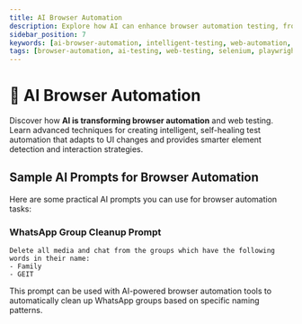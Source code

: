 ```yaml
---
title: AI Browser Automation
description: Explore how AI can enhance browser automation testing, from intelligent element detection to smart test generation. Learn techniques for building robust, AI-powered web automation frameworks.
sidebar_position: 7
keywords: [ai-browser-automation, intelligent-testing, web-automation, ai-selenium, smart-testing, ai-playwright, automated-testing, browser-ai]
tags: [browser-automation, ai-testing, web-testing, selenium, playwright, automation-frameworks, intelligent-automation]
---
```



# 🤖 AI Browser Automation

Discover how **AI is transforming browser automation** and web testing. Learn advanced techniques for creating intelligent, self-healing test automation that adapts to UI changes and provides smarter element detection and interaction strategies.

## Sample AI Prompts for Browser Automation

Here are some practical AI prompts you can use for browser automation tasks:

### WhatsApp Group Cleanup Prompt
```
Delete all media and chat from the groups which have the following words in their name:
- Family 
- GEIT
```

This prompt can be used with AI-powered browser automation tools to automatically clean up WhatsApp groups based on specific naming patterns.

